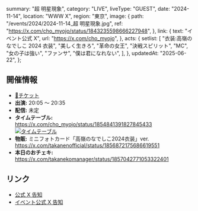   summary: "超 明星現象",
  category: "LIVE",
  liveType: "GUEST",
  date: "2024-11-14",
  location: "WWW X",
  region: "東京",
  image: {
    path: "/events/2024/2024-11-14_超 明星現象.jpg",
    ref: "https://x.com/cho_myojo/status/1843235598666227948",
  },
  link: {
    text: "イベント公式 X",
    url: "https://x.com/cho_myojo",
  },
  acts: {
    setlist: [
      "衣装:高嶺のなでしこ 2024 衣装",
      "美しく生きろ",
      "革命の女王",
      "決戦スピリット",
      "MC",
      "女の子は強い",
      "ファンサ",
      "僕は君になれない",
    ],
  },
  updatedAt: "2025-06-22",
};

## 開催情報

- [🎫チケット](https://ticketdive.com/event/chomyojo_1114)
- **出演:** 20:05 〜 20:35
- **配信:** 未定
- **タイムテーブル:**<br/>
  https://x.com/cho_myojo/status/1854841391827845433<br/>
  [![タイムテーブル](/events/2024/2024-11-14_超%20明星現象_タイムテーブル.jpg)](/events/2024/2024-11-14_超%20明星現象_タイムテーブル.jpg)
- **物販:** ミニフォトカード「高嶺のなでしこ2024衣装」ver.<br/>
  https://x.com/takanenofficial/status/1856872175686619551<br/>
- **本日のおチェキ:**<br/>
  https://x.com/takanekomanager/status/1857042771053322401

## リンク

- [公式 X 告知](https://x.com/takanenofficial/status/1843977310120390722)
- [イベント公式 X 告知](https://x.com/cho_myojo/status/1843235598666227948)
